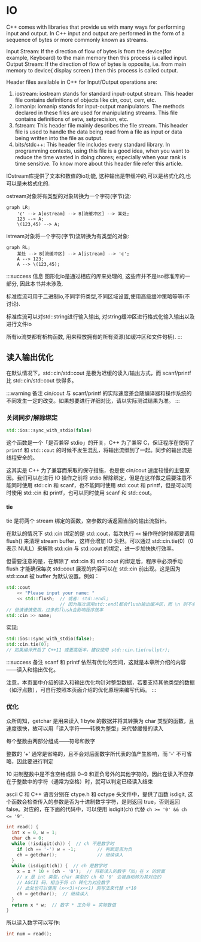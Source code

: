 

# IO


C++ comes with libraries that provide us with many ways for performing input and output. In C++ input and output are performed in the form of a sequence of bytes or more commonly known as streams.

Input Stream: If the direction of flow of bytes is from the device(for example, Keyboard) to the main memory then this process is called input.
Output Stream: If the direction of flow of bytes is opposite, i.e. from main memory to device( display screen ) then this process is called output.

Header files available in C++ for Input/Output operations are: 

1. iostream: iostream stands for standard input-output stream. This header file contains definitions of objects like cin, cout, cerr, etc.
2. iomanip: iomanip stands for input-output manipulators. The methods declared in these files are used for manipulating streams. This file contains definitions of setw, setprecision, etc.
3. fstream: This header file mainly describes the file stream. This header file is used to handle the data being read from a file as input or data being written into the file as output.
4. bits/stdc++: This header file includes every standard library. In programming contests, using this file is a good idea, when you want to reduce the time wasted in doing chores; especially when your rank is time sensitive. To know more about this header file refer this article.

IOstream库提供了文本和数值的io功能, 这种输出是带缓冲的,可以是格式化的,也可以是未格式化的.

ostream对象将有类型的对象转换为一个字符(字节)流:
```mermaid
graph LR;
    'c' --> A[ostream] --> B[流缓冲区] --> 某处;
    123 --> A;
    \(123,45) --> A;
```

istream对象将一个字符(字节)流转换为有类型的对象:
```mermaid
graph RL;
    某处 --> B[流缓冲区] --> A[istream] --> 'c';
    A --> 123;
    A --> \(123,45);
```

:::success 信息
图形化io是通过相应的库来处理的, 这些库并不是iso标准库的一部分, 因此本书并未涉及.

标准库流可用于二进制io,不同字符类型,不同区域设置,使用高级缓冲策略等等(不讨论).

标准库流可以对std::string进行输入输出, 对string缓冲区进行格式化输入输出以及进行文件io

所有io流类都有析构函数, 用来释放拥有的所有资源(如缓冲区和文件句柄).
:::


## 读入输出优化

在默认情况下，std::cin/std::cout 是极为迟缓的读入/输出方式，而 scanf/printf 比 std::cin/std::cout 快得多。

:::warning 备注
cin/cout 与 scanf/printf 的实际速度差会随编译器和操作系统的不同发生一定的改变。如果想要进行详细对比，请以实际测试结果为准。
:::

### 关闭同步/解除绑定

```cpp
std::ios::sync_with_stdio(false)
```

这个函数是一个「是否兼容 stdio」的开关，C++ 为了兼容 C，保证程序在使用了 `printf` 和 `std::cout` 的时候不发生混乱，将输出流绑到了一起。同步的输出流是线程安全的。

这其实是 C++ 为了兼容而采取的保守措施，也是使 cin/cout 速度较慢的主要原因。我们可以在进行 IO 操作之前将 stdio 解除绑定，但是在这样做之后要注意不能同时使用 std::cin 和 scanf，也不能同时使用 std::cout 和 printf，但是可以同时使用 std::cin 和 printf，也可以同时使用 scanf 和 std::cout。

#### tie
tie 是将两个 stream 绑定的函数，空参数的话返回当前的输出流指针。

在默认的情况下 std::cin 绑定的是 std::cout，每次执行 `<<` 操作符的时候都要调用 flush() 来清理 stream buffer，这样会增加 IO 负担。可以通过 std::cin.tie(0)（0 表示 NULL）来解除 std::cin 与 std::cout 的绑定，进一步加快执行效率。

但需要注意的是，在解除了 std::cin 和 std::cout 的绑定后，程序中必须手动 flush 才能确保每次 std::cout 展现的内容可以在 std::cin 前出现。这是因为 std::cout 被 buffer 为默认设置。例如：
```cpp
std::cout
    << "Please input your name: "
    << std::flush;  // 或者: std::endl;
                    // 因为每次调用std::endl都会flush输出缓冲区，而 \n 则不会。
// 但请谨慎使用，过多的flush会影响程序效率
std::cin >> name;
```
实现:
```cpp
std::ios::sync_with_stdio(false);
std::cin.tie(0);
// 如果编译开启了 C++11 或更高版本，建议使用 std::cin.tie(nullptr);
```

:::success 备注
scanf 和 printf 依然有优化的空间，这就是本章所介绍的内容——读入和输出优化。

注意，本页面中介绍的读入和输出优化均针对整型数据，若要支持其他类型的数据（如浮点数），可自行按照本页面介绍的优化原理来编写代码。
:::

### 优化

众所周知，getchar 是用来读入 1 byte 的数据并将其转换为 char 类型的函数，且速度很快，故可以用「读入字符——转换为整型」来代替缓慢的读入

每个整数由两部分组成——符号和数字

整数的 '+' 通常是省略的，且不会对后面数字所代表的值产生影响，而 '-' 不可省略，因此要进行判定

10 进制整数中是不含空格或除 0~9 和正负号外的其他字符的，因此在读入不应存在于整数中的字符（通常为空格）时，就可以判定已经读入结束

<Tag>ascii</Tag>
C 和 C++ 语言分别在 ctype.h 和 cctype 头文件中，提供了函数 isdigit, 这个函数会检查传入的参数是否为十进制数字字符，是则返回 true，否则返回 false。对应的，在下面的代码中，可以使用 isdigit(ch) 代替 `ch >= '0' && ch <= '9'`.

```cpp
int read() {
  int x = 0, w = 1;
  char ch = 0;
  while (!isdigit(ch)) {  // ch 不是数字时
    if (ch == '-') w = -1;        // 判断是否为负
    ch = getchar();               // 继续读入
  }
  while (isdigit(ch)) {  // ch 是数字时
    x = x * 10 + (ch - '0');  // 将新读入的数字「加」在 x 的后面
    // x 是 int 类型，char 类型的 ch 和 '0' 会被自动转为其对应的
    // ASCII 码，相当于将 ch 转化为对应数字
    // 此处也可以使用 (x<<3)+(x<<1) 的写法来代替 x*10
    ch = getchar();  // 继续读入
  }
  return x * w;  // 数字 * 正负号 = 实际数值
}
```
所以读入数字可以写作:
```cpp
int num = read();
```